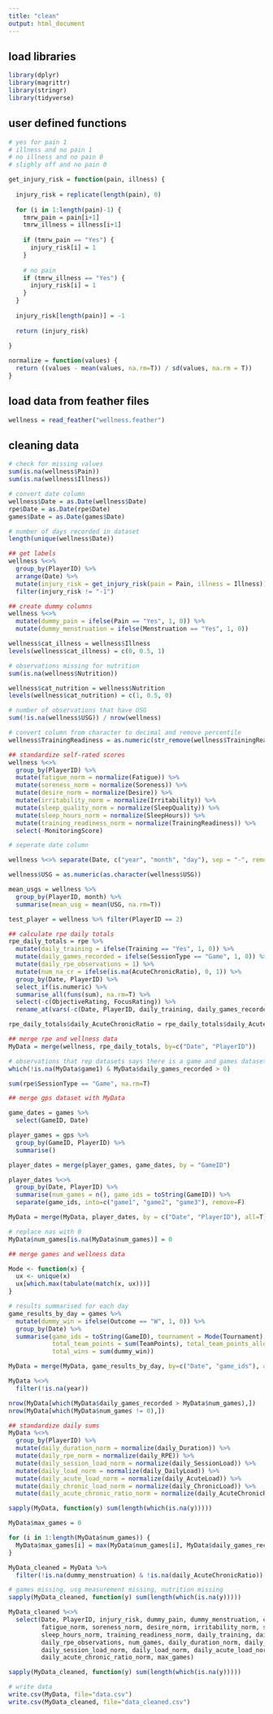 ```yaml
---
title: "clean"
output: html_document
---
```


## load libraries

```r
library(dplyr)
library(magrittr)
library(stringr)
library(tidyverse)
```

## user defined functions

```r

# yes for pain 1
# illness and no pain 1
# no illness and no pain 0
# slighly off and no pain 0

get_injury_risk = function(pain, illness) {
  
  injury_risk = replicate(length(pain), 0)
  
  for (i in 1:length(pain)-1) {
    tmrw_pain = pain[i+1]
    tmrw_illness = illness[i+1]
    
    if (tmrw_pain == "Yes") {
      injury_risk[i] = 1
    }
    
    # no pain
    if (tmrw_illness == "Yes") {
      injury_risk[i] = 1
    }
  }
  
  injury_risk[length(pain)] = -1
  
  return (injury_risk)
  
}

normalize = function(values) {
  return ((values - mean(values, na.rm=T)) / sd(values, na.rm = T))
}

```

## load data from feather files

```r

wellness = read_feather("wellness.feather")

```

## cleaning data

```r

# check for missing values 
sum(is.na(wellness$Pain))
sum(is.na(wellness$Illness))

# convert date column 
wellness$Date = as.Date(wellness$Date)
rpe$Date = as.Date(rpe$Date)
games$Date = as.Date(games$Date)

# number of days recorded in dataset 
length(unique(wellness$Date))

## get labels 
wellness %<>%
  group_by(PlayerID) %>%
  arrange(Date) %>%
  mutate(injury_risk = get_injury_risk(pain = Pain, illness = Illness)) %>%
  filter(injury_risk != "-1")

## create dummy columns 
wellness %<>%
  mutate(dummy_pain = ifelse(Pain == "Yes", 1, 0)) %>%
  mutate(dummy_menstruation = ifelse(Menstruation == "Yes", 1, 0))

wellness$cat_illness = wellness$Illness
levels(wellness$cat_illness) = c(0, 0.5, 1)

# observations missing for nutrition
sum(is.na(wellness$Nutrition))

wellness$cat_nutrition = wellness$Nutrition
levels(wellness$cat_nutrition) = c(1, 0.5, 0)

# number of observations that have USG
sum(!is.na(wellness$USG)) / nrow(wellness)

# convert column from character to decimal and remove percentile
wellness$TrainingReadiness = as.numeric(str_remove(wellness$TrainingReadiness, pattern = "%")) / 100

## standardize self-rated scores 
wellness %<>%
  group_by(PlayerID) %>%
  mutate(fatigue_norm = normalize(Fatigue)) %>%
  mutate(soreness_norm = normalize(Soreness)) %>%
  mutate(desire_norm = normalize(Desire)) %>%
  mutate(irritability_norm = normalize(Irritability)) %>%
  mutate(sleep_quality_norm = normalize(SleepQuality)) %>%
  mutate(sleep_hours_norm = normalize(SleepHours)) %>%
  mutate(training_readiness_norm = normalize(TrainingReadiness)) %>%
  select(-MonitoringScore)

# seperate date column

wellness %<>% separate(Date, c("year", "month", "day"), sep = "-", remove=F)

wellness$USG = as.numeric(as.character(wellness$USG))

mean_usgs = wellness %>%
  group_by(PlayerID, month) %>%
  summarise(mean_usg = mean(USG, na.rm=T))

test_player = wellness %>% filter(PlayerID == 2)

## calculate rpe daily totals
rpe_daily_totals = rpe %>%
  mutate(daily_training = ifelse(Training == "Yes", 1, 0)) %>%
  mutate(daily_games_recorded = ifelse(SessionType == "Game", 1, 0)) %>%
  mutate(daily_rpe_observations = 1) %>%
  mutate(num_na_cr = ifelse(is.na(AcuteChronicRatio), 0, 1)) %>%
  group_by(Date, PlayerID) %>%
  select_if(is.numeric) %>%
  summarise_all(funs(sum), na.rm=T) %>%
  select(-c(ObjectiveRating, FocusRating)) %>%
  rename_at(vars(-c(Date, PlayerID, daily_training, daily_games_recorded, daily_rpe_observations)), function(x) paste0("daily_", x))

rpe_daily_totals$daily_AcuteChronicRatio = rpe_daily_totals$daily_AcuteChronicRatio / rpe_daily_totals$daily_num_na_cr

## merge rpe and wellness data
MyData = merge(wellness, rpe_daily_totals, by=c("Date", "PlayerID"))

# observations that rep datasets says there is a game and games dataset has no game on that date
which(!is.na(MyData$game1) & MyData$daily_games_recorded > 0)

sum(rpe$SessionType == "Game", na.rm=T)

## merge gps dataset with MyData

game_dates = games %>%
  select(GameID, Date)

player_games = gps %>%
  group_by(GameID, PlayerID) %>%
  summarise()

player_dates = merge(player_games, game_dates, by = "GameID")

player_dates %<>%
  group_by(Date, PlayerID) %>%
  summarise(num_games = n(), game_ids = toString(GameID)) %>%
  separate(game_ids, into=c("game1", "game2", "game3"), remove=F)

MyData = merge(MyData, player_dates, by = c("Date", "PlayerID"), all=T)

# replace nas with 0
MyData$num_games[is.na(MyData$num_games)] = 0

## merge games and wellness data

Mode <- function(x) {
  ux <- unique(x)
  ux[which.max(tabulate(match(x, ux)))]
}

# results summarised for each day
game_results_by_day = games %>%
  mutate(dummy_win = ifelse(Outcome == "W", 1, 0)) %>%
  group_by(Date) %>%
  summarise(game_ids = toString(GameID), tournament = Mode(Tournament),
            total_team_points = sum(TeamPoints), total_team_points_allowed = sum(TeamPointsAllowed),
            total_wins = sum(dummy_win))

MyData = merge(MyData, game_results_by_day, by=c("Date", "game_ids"), all = T)

MyData %<>%
  filter(!is.na(year))

nrow(MyData[which(MyData$daily_games_recorded > MyData$num_games),])
nrow(MyData[which(MyData$num_games != 0),])

## standardize daily sums
MyData %<>%
  group_by(PlayerID) %>%
  mutate(daily_duration_norm = normalize(daily_Duration)) %>%
  mutate(daily_rpe_norm = normalize(daily_RPE)) %>%
  mutate(daily_session_load_norm = normalize(daily_SessionLoad)) %>%
  mutate(daily_load_norm = normalize(daily_DailyLoad)) %>%
  mutate(daily_acute_load_norm = normalize(daily_AcuteLoad)) %>%
  mutate(daily_chronic_load_norm = normalize(daily_ChronicLoad)) %>%
  mutate(daily_acute_chronic_ratio_norm = normalize(daily_AcuteChronicRatio))

sapply(MyData, function(y) sum(length(which(is.na(y)))))

MyData$max_games = 0

for (i in 1:length(MyData$num_games)) {
  MyData$max_games[i] = max(MyData$num_games[i], MyData$daily_games_recorded[i])
}

MyData_cleaned = MyData %>%
  filter(!is.na(dummy_menstruation) & !is.na(daily_AcuteChronicRatio))

# games missing, usg measurement missing, nutrition missing
sapply(MyData_cleaned, function(y) sum(length(which(is.na(y)))))

MyData_cleaned %<>%
  select(Date, PlayerID, injury_risk, dummy_pain, dummy_menstruation, cat_illness,
         fatigue_norm, soreness_norm, desire_norm, irritability_norm, sleep_quality_norm, 
         sleep_hours_norm, training_readiness_norm, daily_training, daily_games_recorded,
         daily_rpe_observations, num_games, daily_duration_norm, daily_rpe_norm,
         daily_session_load_norm, daily_load_norm, daily_acute_load_norm, daily_chronic_load_norm,
         daily_acute_chronic_ratio_norm, max_games)

sapply(MyData_cleaned, function(y) sum(length(which(is.na(y)))))

# write data
write.csv(MyData, file="data.csv")
write.csv(MyData_cleaned, file="data_cleaned.csv")

```


